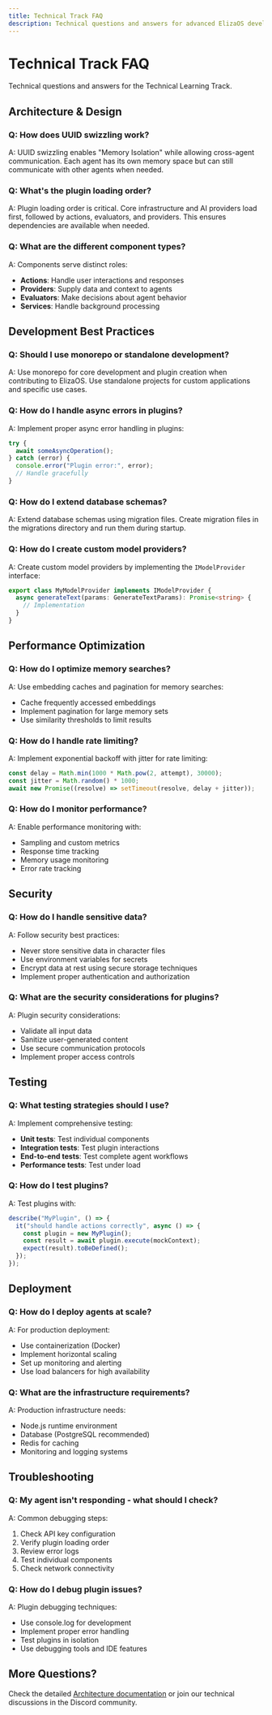 ```yaml
---
title: Technical Track FAQ
description: Technical questions and answers for advanced ElizaOS development
---
```


# Technical Track FAQ

Technical questions and answers for the Technical Learning Track.

## Architecture & Design

### Q: How does UUID swizzling work?

A: UUID swizzling enables "Memory Isolation" while allowing cross-agent communication. Each agent
has its own memory space but can still communicate with other agents when needed.

### Q: What's the plugin loading order?

A: Plugin loading order is critical. Core infrastructure and AI providers load first, followed by
actions, evaluators, and providers. This ensures dependencies are available when needed.

### Q: What are the different component types?

A: Components serve distinct roles:

- **Actions**: Handle user interactions and responses
- **Providers**: Supply data and context to agents
- **Evaluators**: Make decisions about agent behavior
- **Services**: Handle background processing

## Development Best Practices

### Q: Should I use monorepo or standalone development?

A: Use monorepo for core development and plugin creation when contributing to ElizaOS. Use
standalone projects for custom applications and specific use cases.

### Q: How do I handle async errors in plugins?

A: Implement proper async error handling in plugins:

```typescript
try {
  await someAsyncOperation();
} catch (error) {
  console.error("Plugin error:", error);
  // Handle gracefully
}
```

### Q: How do I extend database schemas?

A: Extend database schemas using migration files. Create migration files in the migrations directory
and run them during startup.

### Q: How do I create custom model providers?

A: Create custom model providers by implementing the `IModelProvider` interface:

```typescript
export class MyModelProvider implements IModelProvider {
  async generateText(params: GenerateTextParams): Promise<string> {
    // Implementation
  }
}
```

## Performance Optimization

### Q: How do I optimize memory searches?

A: Use embedding caches and pagination for memory searches:

- Cache frequently accessed embeddings
- Implement pagination for large memory sets
- Use similarity thresholds to limit results

### Q: How do I handle rate limiting?

A: Implement exponential backoff with jitter for rate limiting:

```typescript
const delay = Math.min(1000 * Math.pow(2, attempt), 30000);
const jitter = Math.random() * 1000;
await new Promise((resolve) => setTimeout(resolve, delay + jitter));
```

### Q: How do I monitor performance?

A: Enable performance monitoring with:

- Sampling and custom metrics
- Response time tracking
- Memory usage monitoring
- Error rate tracking

## Security

### Q: How do I handle sensitive data?

A: Follow security best practices:

- Never store sensitive data in character files
- Use environment variables for secrets
- Encrypt data at rest using secure storage techniques
- Implement proper authentication and authorization

### Q: What are the security considerations for plugins?

A: Plugin security considerations:

- Validate all input data
- Sanitize user-generated content
- Use secure communication protocols
- Implement proper access controls

## Testing

### Q: What testing strategies should I use?

A: Implement comprehensive testing:

- **Unit tests**: Test individual components
- **Integration tests**: Test plugin interactions
- **End-to-end tests**: Test complete agent workflows
- **Performance tests**: Test under load

### Q: How do I test plugins?

A: Test plugins with:

```typescript
describe("MyPlugin", () => {
  it("should handle actions correctly", async () => {
    const plugin = new MyPlugin();
    const result = await plugin.execute(mockContext);
    expect(result).toBeDefined();
  });
});
```

## Deployment

### Q: How do I deploy agents at scale?

A: For production deployment:

- Use containerization (Docker)
- Implement horizontal scaling
- Set up monitoring and alerting
- Use load balancers for high availability

### Q: What are the infrastructure requirements?

A: Production infrastructure needs:

- Node.js runtime environment
- Database (PostgreSQL recommended)
- Redis for caching
- Monitoring and logging systems

## Troubleshooting

### Q: My agent isn't responding - what should I check?

A: Common debugging steps:

1. Check API key configuration
2. Verify plugin loading order
3. Review error logs
4. Test individual components
5. Check network connectivity

### Q: How do I debug plugin issues?

A: Plugin debugging techniques:

- Use console.log for development
- Implement proper error handling
- Test plugins in isolation
- Use debugging tools and IDE features

## More Questions?

Check the detailed [Architecture documentation](../../core-concepts/architecture/) or join our
technical discussions in the Discord community.
